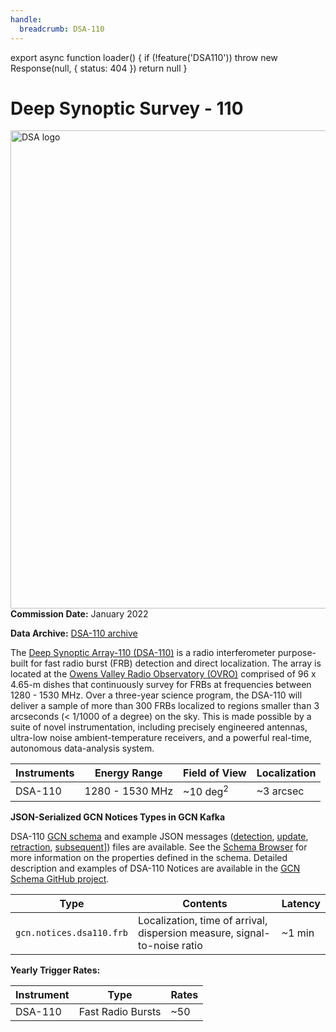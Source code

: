 ```yaml
---
handle:
  breadcrumb: DSA-110
---
```




export async function loader() {
  if (!feature('DSA110')) throw new Response(null, { status: 404 })
  return null
}

# Deep Synoptic Survey - 110

<img
  src={logo}
  align="right"
  width="990"
  height="765"
  alt="DSA logo"
  className="grid-col-6 mobile-lg:grid-col-4 tablet:grid-col-2 desktop:grid-col-3 height-auto"
/>

**Commission Date:** January 2022

**Data Archive:** [DSA-110 archive](https://code.deepsynoptic.org/dsa110-archive/)

The [Deep Synoptic Array-110 (DSA-110)](https://www.deepsynoptic.org/instrument) is a radio interferometer purpose-built for fast radio burst (FRB) detection and direct localization. The array is located at the [Owens Valley Radio Observatory (OVRO)](https://www.ovro.caltech.edu) comprised of 96 x 4.65-m dishes that continuously survey for FRBs at frequencies between 1280 - 1530 MHz. Over a three-year science program, the DSA-110 will deliver a sample of more than 300 FRBs localized to regions smaller than 3 arcseconds (< 1/1000 of a degree) on the sky. This is made possible by a suite of novel instrumentation, including precisely engineered antennas, ultra-low noise ambient-temperature receivers, and a powerful real-time, autonomous data-analysis system.

<div className="overflow-table">

| Instruments | Energy Range    | Field of View       | Localization |
| ----------- | --------------- | ------------------- | ------------ |
| DSA-110     | 1280 - 1530 MHz | ~10 deg<sup>2</sup> | ~3 arcsec    |

</div>

**JSON-Serialized GCN Notices Types in GCN Kafka**

DSA-110 [GCN schema](/schema/stable/gcn/notices/dsa110.frb.schema.json) and example JSON messages ([detection](/schema/stable/gcn/notices/dsa110/frb.detection.example.json), [update](/schema/stable/gcn/notices/dsa110/frb.detection.example.json), [retraction](/schema/stable/gcn/notices/dsa110/frb.retraction.example.json), [subsequent](/schema/stable/gcn/notices/dsa110/frb.subsequent.example.json)]) files are available. See the [Schema Browser](/docs/schema/stable/gcn/notices/dsa110/frb.schema.json) for more information on the properties defined in the schema. Detailed description and examples of DSA-110 Notices are available in the [GCN Schema GitHub project](https://github.com/nasa-gcn/gcn-schema/tree/main/gcn/notices/dsa110).

<div className="overflow-table">

| Type                     | Contents                                                                 | Latency |
| ------------------------ | ------------------------------------------------------------------------ | ------- |
| `gcn.notices.dsa110.frb` | Localization, time of arrival, dispersion measure, signal-to-noise ratio | ~1 min  |

</div>

**Yearly Trigger Rates:**

<div className="overflow-table">

| Instrument | Type              | Rates |
| ---------- | ----------------- | ----- |
| DSA-110    | Fast Radio Bursts | ~50   |

</div>
